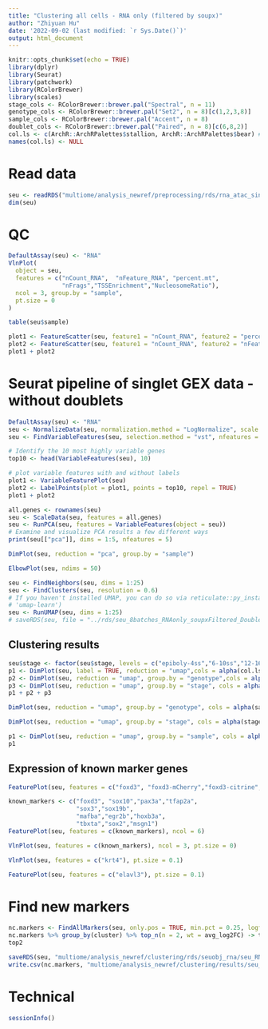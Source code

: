 ```yaml
---
title: "Clustering all cells - RNA only (filtered by soupx)"
author: "Zhiyuan Hu"
date: '2022-09-02 (last modified: `r Sys.Date()`)'
output: html_document
---
```


```r
knitr::opts_chunk$set(echo = TRUE)
library(dplyr)
library(Seurat)
library(patchwork)
library(RColorBrewer)
library(scales)
stage_cols <- RColorBrewer::brewer.pal("Spectral", n = 11)
genotype_cols <- RColorBrewer::brewer.pal("Set2", n = 8)[c(1,2,3,8)]
sample_cols <- RColorBrewer::brewer.pal("Accent", n = 8)
doublet_cols <- RColorBrewer::brewer.pal("Paired", n = 8)[c(6,8,2)]
col.ls <- c(ArchR::ArchRPalettes$stallion, ArchR::ArchRPalettes$bear) # archR color palettes
names(col.ls) <- NULL
```

# Read data

```r
seu <- readRDS("multiome/analysis_newref/preprocessing/rds/rna_atac_singlet/seuobj_rna64340.rds")
dim(seu)
```

# QC

```r
DefaultAssay(seu) <- "RNA"
VlnPlot(
  object = seu,
  features = c("nCount_RNA",  "nFeature_RNA", "percent.mt",
               "nFrags","TSSEnrichment","NucleosomeRatio"),
  ncol = 3, group.by = "sample",
  pt.size = 0
)
```

```r
table(seu$sample)
```


```r
plot1 <- FeatureScatter(seu, feature1 = "nCount_RNA", feature2 = "percent.mt", group.by = "sample", pt.size = 0.1)
plot2 <- FeatureScatter(seu, feature1 = "nCount_RNA", feature2 = "nFeature_RNA",group.by = "sample", pt.size = 0.1)
plot1 + plot2
```


# Seurat pipeline of singlet GEX data - without doublets

```r
DefaultAssay(seu) <- "RNA"
seu <- NormalizeData(seu, normalization.method = "LogNormalize", scale.factor = 10000)
seu <- FindVariableFeatures(seu, selection.method = "vst", nfeatures = 2000)

# Identify the 10 most highly variable genes
top10 <- head(VariableFeatures(seu), 10)

# plot variable features with and without labels
plot1 <- VariableFeaturePlot(seu)
plot2 <- LabelPoints(plot = plot1, points = top10, repel = TRUE)
plot1 + plot2
```

```r
all.genes <- rownames(seu)
seu <- ScaleData(seu, features = all.genes)
seu <- RunPCA(seu, features = VariableFeatures(object = seu))
# Examine and visualize PCA results a few different ways
print(seu[["pca"]], dims = 1:5, nfeatures = 5)
```

```r
DimPlot(seu, reduction = "pca", group.by = "sample")
```

```r
ElbowPlot(seu, ndims = 50)
```

```r
seu <- FindNeighbors(seu, dims = 1:25)
seu <- FindClusters(seu, resolution = 0.6)
# If you haven't installed UMAP, you can do so via reticulate::py_install(packages =
# 'umap-learn')
seu <- RunUMAP(seu, dims = 1:25)
# saveRDS(seu, file = "../rds/seu_8batches_RNAonly_soupxFiltered_DoubletFinderFiltered_clustered_subsetArchR.rds")
```

## Clustering results

```r
seu$stage <- factor(seu$stage, levels = c("epiboly-4ss","6-10ss","12-16ss","18-22ss"))
p1 <- DimPlot(seu, label = TRUE, reduction = "umap",cols = alpha(col.ls, 0.3))
p2 <- DimPlot(seu, reduction = "umap", group.by = "genotype",cols = alpha(genotype_cols, 0.4), pt.size = 0.5)
p3 <- DimPlot(seu, reduction = "umap", group.by = "stage", cols = alpha(stage_cols[c(4,6,8,10)], 0.4), pt.size = 0.5)
p1 + p2 + p3
```

```r
DimPlot(seu, reduction = "umap", group.by = "genotype", cols = alpha(sample_cols, 0.4), pt.size = 0.1, split.by = "stage")
```

```r
DimPlot(seu, reduction = "umap", group.by = "stage", cols = alpha(stage_cols[c(4,6,8,10)], 0.4), pt.size = 0.1, split.by = "genotype")
```

```r
p1 <- DimPlot(seu, reduction = "umap", group.by = "sample", cols = alpha(sample_cols, 0.4), pt.size = 0.1)
p1
```

## Expression of known marker genes

```r
FeaturePlot(seu, features = c("foxd3", "foxd3-mCherry","foxd3-citrine","alg6"), pt.size = 0.1, ncol = 4)
```


```r
known_markers <- c("foxd3", "sox10","pax3a","tfap2a",
                   "sox3","sox19b",
                   "mafba","egr2b","hoxb3a",
                   "tbxta","sox2","msgn1")
FeaturePlot(seu, features = c(known_markers), ncol = 6)
```

```r
VlnPlot(seu, features = c(known_markers), ncol = 3, pt.size = 0)
```

```r
VlnPlot(seu, features = c("krt4"), pt.size = 0.1)
```


```r
FeaturePlot(seu, features = c("elavl3"), pt.size = 0.1)
```

# Find new markers

```r
nc.markers <- FindAllMarkers(seu, only.pos = TRUE, min.pct = 0.25, logfc.threshold = 0.25)
nc.markers %>% group_by(cluster) %>% top_n(n = 2, wt = avg_log2FC) -> top2
top2
```


```r
saveRDS(seu, "multiome/analysis_newref/clustering/rds/seuobj_rna/seu_RNAsoupx64340_clustered.rds")
write.csv(nc.markers, "multiome/analysis_newref/clustering/results/seu_RNAsoupx64340_markers_20221226.csv")
```

# Technical

```r
sessionInfo()
```
